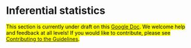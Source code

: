 # Inferential statistics {#inference}

<mark>
This section is currently under draft on this [Google Doc](https://docs.google.com/document/d/1OzqJKk6jimKF0m1Scp0YImiiqulhLyxyp0U3KmohKIA/edit).
We welcome help and feedback at all levels!
If you would like to contribute, please see
[Contributing to the Guidelines](https://github.com/transparentstats/guidelines/wiki/Contributing-to-the-Guidelines).
</mark>

